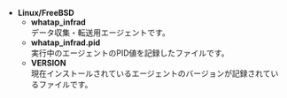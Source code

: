 -   **Linux/FreeBSD**
    -   **whatap_infrad**<br/>
          データ収集・転送用エージェントです。
    -   **whatap_infrad.pid**<br/>
          実行中のエージェントのPID値を記録したファイルです。  
    -   **VERSION**<br/>
          現在インストールされているエージェントのバージョンが記録されているファイルです。  
